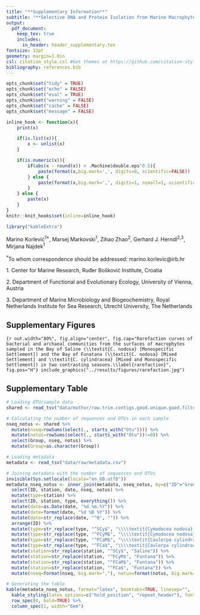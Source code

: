 ```yaml
---
title: "**Supplementary Information**"
subtitle: "**Selective DNA and Protein Isolation from Marine Macrophyte Surfaces**"
output:
  pdf_document:
    keep_tex: true
    includes:
      in_header: header_supplementary.tex
fontsize: 12pt
geometry: margin=1.0in
csl: citation_style.csl #Get themes at https://github.com/citation-style-language/styles
bibliography: references.bib
---
```


```r
opts_chunk$set("tidy" = TRUE)
opts_chunk$set("echo" = FALSE)
opts_chunk$set("eval" = TRUE)
opts_chunk$set("warning" = FALSE)
opts_chunk$set("cache" = FALSE)
opts_chunk$set("message" = FALSE)

inline_hook <- function(x){
	print(x)

	if(is.list(x)){
		x <- unlist(x)
	}

	if(is.numeric(x)){
		if(abs(x - round(x)) < .Machine$double.eps^0.5){
			paste(format(x,big.mark=',', digits=0, scientific=FALSE))
		} else {
			paste(format(x,big.mark=',', digits=1, nsmall=1, scientific=FALSE))
		}
	} else {
    	paste(x)      
	}
}
knitr::knit_hooks$set(inline=inline_hook)

library("kableExtra")
```

\vspace{60mm}
Marino Korlević^1$*$^, Marsej Markovski^1^, Zihao Zhao^2^, Gerhard J. Herndl^2,3^, Mirjana Najdek^1^

\vspace{40mm}

^$*$^To whom correspondence should be addressed: marino.korlevic@irb.hr

1\. Center for Marine Research, Ruđer Bošković Institute, Croatia

2\. Department of Functional and Evolutionary Ecology, University of Vienna, Austria

3\. Department of Marine Microbiology and Biogeochemistry, Royal Netherlands Institute for Sea Research, Utrecht University, The Netherlands

\sisetup{mode=text}
\setlength\parindent{24pt}

## Supplementary Figures

```{r out.width="80%", fig.align="center", fig.cap="Rarefaction curves of bacterial and archaeal communities from the surfaces of macrophytes sampled in the Bay of Saline (\\textit{C. nodosa} [Monospecific Settlement]) and the Bay of Funatana (\\textit{C. nodosa} [Mixed Settlement] and \\textit{C. cylindracea} [Mixed and Monospecific Settlement]) in two contrasting seasons.\\label{rarefaction}", fig.pos="H"}
include_graphics("../results/figures/rarefaction.jpg")
```

\newpage
## Supplementary Table

```r
# Loading OTU/sample data
shared <- read_tsv("data/mothur/raw.trim.contigs.good.unique.good.filter.unique.precluster.pick.pick.pick.opti_mcc.shared")

# Calculating the number of sequences and OTUs in each sample
nseq_notus <- shared %>%
  mutate(nseq=rowSums(select(., starts_with("Otu")))) %>%
  mutate(notus=rowSums(select(., starts_with("Otu"))!=0)) %>%
  select(Group, nseq, notus) %>%
  mutate(Group=as.character(Group))

# Loading metadata 
metadata <- read_tsv("data/raw/metadata.csv")

# Joining metadata with the number of sequences and OTUs
invisible(Sys.setlocale(locale="en_GB.utf8"))
metadata_nseq_notus <- inner_join(metadata, nseq_notus, by=c("ID"="Group")) %>%
  select(ID, station, date, nseq, notus) %>%
  mutate(type=station) %>%
  select(ID, station, type, everything()) %>%
  mutate(date=as.Date(date, "%d.%m.%Y")) %>%
  mutate(date=format(date, "%d %B %Y")) %>%
  mutate(date=str_replace(date, "^0", "")) %>%
  arrange(ID) %>%
  mutate(type=str_replace(type, "^SCy$", "\\\\textit{Cymodocea nodosa} (Monospecific)")) %>%
  mutate(type=str_replace(type, "^FCyM$", "\\\\textit{Cymodocea nodosa} (Mixed)")) %>%
  mutate(type=str_replace(type, "^FCaM$", "\\\\textit{Caulerpa cylindracea} (Mixed)")) %>%
  mutate(type=str_replace(type, "^FCa$", "\\\\textit{Caulerpa cylindracea} (Monospecific)")) %>%
  mutate(station=str_replace(station, "^SCy$", "Saline")) %>%
  mutate(station=str_replace(station, "^FCyM$", "Funtana")) %>%
  mutate(station=str_replace(station, "^FCaM$", "Funtana")) %>%
  mutate(station=str_replace(station, "^FCa$", "Funtana")) %>%
  mutate(nseq=format(nseq, big.mark=","), notus=format(notus, big.mark=","))

# Generating the table
kable(metadata_nseq_notus, format="latex", booktabs=TRUE, linesep="", longtable=TRUE, escape=FALSE, col.names=c("Sample ID", "Station", "Community Type", "Date", "No. of Sequences", "No. of OTUs"), caption="Sample ID, Station, Community Type, Sampling Date, No. of Sequences and No. of OTUs of each sample. No. of Sequences and OTUs was calculated after the exclusion of eukaryotic, chloroplast, mitochondrial and no relative sequences.\\label{nseq_notus}", align="c") %>%
  kable_styling(latex_options=c("hold_position", "repeat_header"), font_size=9) %>%
  row_spec(0, bold=TRUE) %>%
  column_spec(1, width="6em")
```